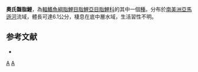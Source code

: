 {{Speciesbox
| taxon = Bryconamericus osgoodi
| status = NE
| status_system = IUCN3.1
| binomial_authority = [[Eigenmann|Eigenmann]] & [[Allen|Allen]], 1942
| synonyms = 
}}
'''奧氏齧脂鯉'''，為[[輻鰭魚綱|輻鰭魚綱]][[脂鯉目|脂鯉目]][[脂鯉亞目|脂鯉亞目]][[脂鯉科|脂鯉科]]的其中一個[[種|種]]。分布於[[南美洲|南美洲]][[亞馬遜河|亞馬遜河]]流域，體長可達6.1公分，棲息在底中層水域，生活習性不明。

==参考文献==
{{refbegin}}
*{{FishBase_species|genus=Bryconamericus|species=osgoodi|year=2014|month=1}}
{{refend}}

{{魚類小作品}}
{{taxonbar}}
[[Category:齧脂鯉屬|A]]
[[Category:1942年描述的鱼类|A]]